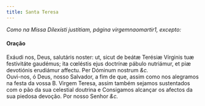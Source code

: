 ```yaml
---
title: Santa Teresa
---
```


<em>Como na Missa Dilexísti justitiam, página virgemnaomartir1, excepto:</em>

<h4 class="text-center">Oração</h4>
<div class="container-fluid">
  <div class="row">
    <div class="col-6 dropcaps text-justify">
      Exáudi nos, Deus, salutáris noster: ut, sicut de beátæ Terésiæ Vírginis
      tuæ festivitáte gaudémus; ita cœléstis ejus doctrínæ pábulo nutriámur, et
      piæ devotiónis erudiámur affectu. Per Dóminum nostrum <em>&c.</em>
    </div>
    <div class="col-6 dropcaps text-justify">
      Ouvi-nos, ó Deus, nosso Salvador, a fim de que, assim como nos alegramos
      na festa da vossa B. Virgem Teresa, assim também sejamos sustentados com o
      pão da sua celestial doutrina e Consigamos alcançar os afectos da sua
      piedosa devoção. Por nosso Senhor <em>&c.</em>
    </div>
  </div>
</div>
